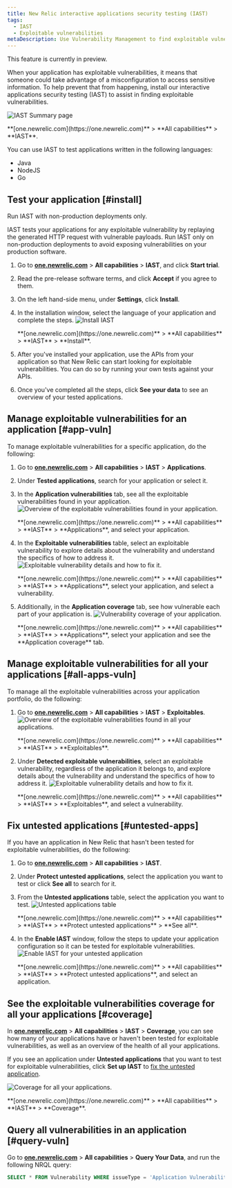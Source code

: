 ```yaml
---
title: New Relic interactive applications security testing (IAST)
tags:
  - IAST
  - Exploitable vulnerabilities
metaDescription: Use Vulnerability Management to find exploitable vulnerabilities in your application.
---
```











<Callout title="PREVIEW"> 
    This feature is currently in preview.
</Callout>

When your application has exploitable vulnerabilities, it means that someone could take advantage of a misconfiguration to access sensitive information. To help prevent that from happening, install our interactive applications security testing (IAST) to assist in finding exploitable vulnerabilities. 

<img
    title="IAST Summary page"
    alt="IAST Summary page"
    src={iastSummary}
/>

<figcaption>
   **[one.newrelic.com](https://one.newrelic.com)** > **All capabilities** > **IAST**.
</figcaption>

You can use IAST to test applications written in the following languages:
- Java
- NodeJS
- Go

## Test your application [#install]

<Callout variant="important">
  Run IAST with non-production deployments only.

  IAST tests your applications for any exploitable vulnerability by replaying the generated HTTP request with vulnerable payloads. Run IAST only on non-production deployments to avoid exposing vulnerabilities on your production software.
</Callout>

1. Go to **[one.newrelic.com](https://one.newrelic.com)** > **All capabilities** > **IAST**, and click **Start trial**.
2. Read the pre-release software terms, and click **Accept** if you agree to them.
3. On the left hand-side menu, under **Settings**, click **Install**.
4. In the installation window, select the language of your application and complete the steps.
    <img
        title="Install IAST"
        alt="Install IAST"
        src={iastInstall}
    />

    <figcaption>
        **[one.newrelic.com](https://one.newrelic.com)** > **All capabilities** > **IAST** > **Install**.
    </figcaption>

5. After you've installed your application, use the APIs from your application so that New Relic can start looking for exploitable vulnerabilities. You can do so by running your own tests against your APIs.
6. Once you've completed all the steps, click **See your data** to see an overview of your tested applications.

## Manage exploitable vulnerabilities for an application [#app-vuln]

To manage exploitable vulnerabilities for a specific application, do the following:

1. Go to **[one.newrelic.com](https://one.newrelic.com)** > **All capabilities** > **IAST** > **Applications**.
2. Under **Tested applications**, search for your application or select it.
3. In the **Application vulnerabilities** tab, see all the exploitable vulnerabilities found in your application. 
    <img
        title="Overview of the exploitable vulnerabilities found in your application."
        alt="Overview of the exploitable vulnerabilities found in your application."
        src={iastAppVuln}
    />

    <figcaption>
        **[one.newrelic.com](https://one.newrelic.com)** > **All capabilities** > **IAST** > **Applications**, and select your application.
    </figcaption>

4. In the **Exploitable vulnerabilities** table, select an exploitable vulnerability to explore details about the vulnerability and understand the specifics of how to address it.
    <img
        title="Exploitable vulnerability details and how to fix it."
        alt="Exploitable vulnerability details and how to fix it."
        src={iastVulnDetails}
    />

    <figcaption>
        **[one.newrelic.com](https://one.newrelic.com)** > **All capabilities** > **IAST** > **Applications**, select your application, and select a vulnerability.
    </figcaption>

5. Additionally, in the **Application coverage** tab, see how vulnerable each part of your application is. 
    <img
        title="Vulnerability coverage of your application."
        alt="Vulnerability coverage of your application."
        src={iastAppCoverage}
    />

    <figcaption>
        **[one.newrelic.com](https://one.newrelic.com)** > **All capabilities** > **IAST** > **Applications**, select your application and see the **Application coverage** tab.
    </figcaption>

## Manage exploitable vulnerabilities for all your applications [#all-apps-vuln]

To manage all the exploitable vulnerabilities across your application portfolio, do the following:

1. Go to **[one.newrelic.com](https://one.newrelic.com)** > **All capabilities** > **IAST** > **Exploitables**.
    <img
        title="Overview of the exploitable vulnerabilities found in all your applications."
        alt="Overview of the exploitable vulnerabilities found in all your applications."
        src={iastExploitablesAll}
    />

    <figcaption>
        **[one.newrelic.com](https://one.newrelic.com)** > **All capabilities** > **IAST** > **Exploitables**.
    </figcaption>


2. Under **Detected exploitable vulnerabilities**, select an exploitable vulnerability, regardless of the application it belongs to, and explore details about the vulnerability and understand the specifics of how to address it.
    <img
        title="Exploitable vulnerability details and how to fix it."
        alt="Exploitable vulnerability details and how to fix it."
        src={iastVulnDetails}
    />

    <figcaption>
        **[one.newrelic.com](https://one.newrelic.com)** > **All capabilities** > **IAST** > **Exploitables**, and select a vulnerability.
    </figcaption>

## Fix untested applications [#untested-apps]

If you have an application in New Relic that hasn't been tested for exploitable vulnerabilities, do the following:

1. Go to **[one.newrelic.com](https://one.newrelic.com)** > **All capabilities** > **IAST**.
2. Under **Protect untested applications**, select the application you want to test or click **See all** to search for it.
3. From the **Untested applications** table, select the application you want to test.
    <img
        title="Untested applications table"
        alt="Untested applications table"
        src={iastUntestedApps}
    />

    <figcaption>
        **[one.newrelic.com](https://one.newrelic.com)** > **All capabilities** > **IAST** > **Protect untested applications** > **See all**.
    </figcaption>

4. In the **Enable IAST** window, follow the steps to update your application configuration so it can be tested for exploitable vulnerabilities.
    <img
        title="Enable IAST for your untested application"
        alt="Enable IAST for your untested application"
        src={iastEnableIast}
    />

    <figcaption>
        **[one.newrelic.com](https://one.newrelic.com)** > **All capabilities** > **IAST** > **Protect untested applications**, and select an application.
    </figcaption>

## See the exploitable vulnerabilities coverage for all your applications [#coverage]

In **[one.newrelic.com](https://one.newrelic.com)** > **All capabilities** > **IAST** > **Coverage**, you can see how many of your applications have or haven't been tested for exploitable vulnerabilities, as well as an overview of the health of all your applications.

If you see an application under **Untested applications** that you want to test for exploitable vulnerabilities, click **Set up IAST** to [fix the untested application](#untested-apps).

<img
    title="Coverage for all your applications."
    alt="Coverage for all your applications."
    src={iastCoverageOverview}
/>

<figcaption>
    **[one.newrelic.com](https://one.newrelic.com)** > **All capabilities** > **IAST** > **Coverage**.
</figcaption>

## Query all vulnerabilities in an application [#query-vuln]

Go to **[one.newrelic.com](https://one.newrelic.com)** > **All capabilities** > **Query Your Data**, and run the following NRQL query:

```sql
SELECT * FROM Vulnerability WHERE issueType = 'Application Vulnerability' AND appId = {MY_APP_ID} 
```
